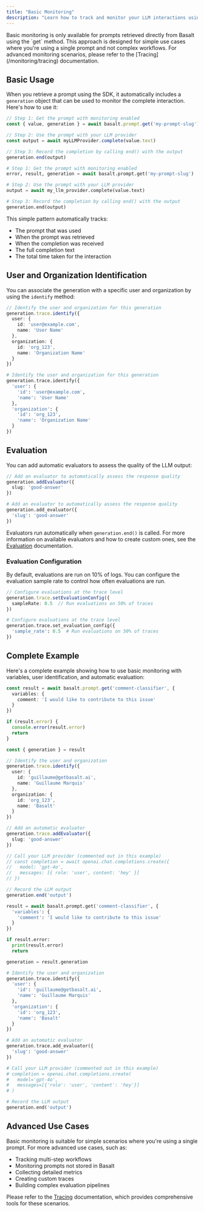 ```yaml
---
title: "Basic Monitoring"
description: "Learn how to track and monitor your LLM interactions using the Basalt SDK."
---
```


<Info>
  Basic monitoring is only available for prompts retrieved directly from Basalt using the `get` method. This approach is designed for simple use cases where you're using a single prompt and not complex workflows. For advanced monitoring scenarios, please refer to the [Tracing](/monitoring/tracing) documentation.
</Info>

## Basic Usage

When you retrieve a prompt using the SDK, it automatically includes a `generation` object that can be used to monitor the complete interaction. Here's how to use it:

<CodeGroup>

```typescript TypeScript
// Step 1: Get the prompt with monitoring enabled
const { value, generation } = await basalt.prompt.get('my-prompt-slug')

// Step 2: Use the prompt with your LLM provider
const output = await myLLMProvider.complete(value.text)

// Step 3: Record the completion by calling end() with the output
generation.end(output)
```


```python Python
# Step 1: Get the prompt with monitoring enabled
error, result, generation = await basalt.prompt.get('my-prompt-slug')

# Step 2: Use the prompt with your LLM provider
output = await my_llm_provider.complete(value.text)

# Step 3: Record the completion by calling end() with the output
generation.end(output)
```

</CodeGroup>

This simple pattern automatically tracks:

- The prompt that was used
- When the prompt was retrieved
- When the completion was received
- The full completion text
- The total time taken for the interaction

## User and Organization Identification

You can associate the generation with a specific user and organization by using the `identify` method:

<CodeGroup>

```typescript TypeScript
// Identify the user and organization for this generation
generation.trace.identify({
  user: {
    id: 'user@example.com',
    name: 'User Name'
  },
  organization: {
    id: 'org_123',
    name: 'Organization Name'
  }
})
```


```python Python
# Identify the user and organization for this generation
generation.trace.identify({
  'user': {
    'id': 'user@example.com',
    'name': 'User Name'
  },
  'organization': {
    'id': 'org_123',
    'name': 'Organization Name'
  }
})
```

</CodeGroup>

## Evaluation

You can add automatic evaluators to assess the quality of the LLM output:

<CodeGroup>

```typescript TypeScript
// Add an evaluator to automatically assess the response quality
generation.addEvaluator({
  slug: 'good-answer'
})
```


```python Python
# Add an evaluator to automatically assess the response quality
generation.add_evaluator({
  'slug': 'good-answer'
})
```

</CodeGroup>

Evaluators run automatically when `generation.end()` is called. For more information on available evaluators and how to create custom ones, see the [Evaluation](/monitoring/evaluation) documentation.

### Evaluation Configuration

By default, evaluations are run on 10% of logs. You can configure the evaluation sample rate to control how often evaluations are run.

<CodeGroup>

```typescript TypeScript
// Configure evaluations at the trace level
generation.trace.setEvaluationConfig({
  sampleRate: 0.5  // Run evaluations on 50% of traces
})
```


```python Python
# Configure evaluations at the trace level
generation.trace.set_evaluation_config({
  'sample_rate': 0.5  # Run evaluations on 50% of traces
})
```

</CodeGroup>

## Complete Example

Here's a complete example showing how to use basic monitoring with variables, user identification, and automatic evaluation:

<CodeGroup>

```typescript TypeScript
const result = await basalt.prompt.get('comment-classifier', {
  variables: {
    comment: 'I would like to contribute to this issue'
  }
})

if (result.error) {
  console.error(result.error)
  return
}

const { generation } = result

// Identify the user and organization
generation.trace.identify({
  user: {
    id: 'guillaume@getbasalt.ai',
    name: 'Guillaume Marquis'
  },
  organization: {
    id: 'org_123',
    name: 'Basalt'
  }
})

// Add an automatic evaluator
generation.trace.addEvaluator({
  slug: 'good-answer'
})

// Call your LLM provider (commented out in this example)
// const completion = await openai.chat.completions.create({
//   model: 'gpt-4o',
//   messages: [{ role: 'user', content: 'hey' }]
// })

// Record the LLM output
generation.end('output')
```


```python Python
result = await basalt.prompt.get('comment-classifier', {
  'variables': {
    'comment': 'I would like to contribute to this issue'
  }
})

if result.error:
  print(result.error)
  return

generation = result.generation

# Identify the user and organization
generation.trace.identify({
  'user': {
    'id': 'guillaume@getbasalt.ai',
    'name': 'Guillaume Marquis'
  },
  'organization': {
    'id': 'org_123',
    'name': 'Basalt'
  }
})

# Add an automatic evaluator
generation.trace.add_evaluator({
  'slug': 'good-answer'
})

# Call your LLM provider (commented out in this example)
# completion = openai.chat.completions.create(
#   model='gpt-4o',
#   messages=[{'role': 'user', 'content': 'hey'}]
# )

# Record the LLM output
generation.end('output')
```

</CodeGroup>

## Advanced Use Cases

Basic monitoring is suitable for simple scenarios where you're using a single prompt. For more advanced use cases, such as:

- Tracking multi-step workflows
- Monitoring prompts not stored in Basalt
- Collecting detailed metrics
- Creating custom traces
- Building complex evaluation pipelines

Please refer to the [Tracing](/monitoring/tracing) documentation, which provides comprehensive tools for these scenarios.
